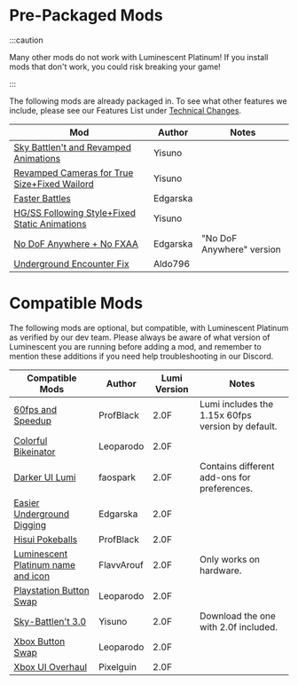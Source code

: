 
# Pre-Packaged Mods

:::caution

Many other mods do not work with Luminescent Platinum! If you install mods that don't work, you could risk breaking your game!

:::

The following mods are already packaged in. To see what other features we include, please see our Features List under [Technical Changes](features.mdx#technical-changes).

| Mod                                                                                 | Author                  | Notes                     |
| ----------------------------------------------------------------------------------- | ----------------------- | ------------------------- |
| [Sky Battlen't and Revamped Animations](https://gamebanana.com/mods/377161)         | Yisuno                  |                           |
| [Revamped Cameras for True Size+Fixed Wailord](https://gamebanana.com/mods/346410)  | Yisuno                  |                           |
| [Faster Battles](https://gamebanana.com/mods/340352)                                | Edgarska                |                           |
| [HG/SS Following Style+Fixed Static Animations](https://gamebanana.com/mods/345001) | Yisuno                  |                           |
| [No DoF Anywhere + No FXAA](https://gamebanana.com/mods/340159)                     | Edgarska                | "No DoF Anywhere" version |
| [Underground Encounter Fix](https://gamebanana.com/mods/346666)                     | Aldo796                 |                           |

# Compatible Mods

The following mods are optional, but compatible, with Luminescent Platinum as verified by our dev team. Please always be aware of what version of Luminescent you are running before adding a mod, and remember to mention these additions if you need help troubleshooting in our Discord.

| Compatible Mods                                                                     | Author                  | Lumi Version              | Notes                     |
| ----------------------------------------------------------------------------------- | ----------------------- | ------------------------- | ------------------------- |
| [60fps and Speedup](https://www.nexusmods.com/pokemonbdsp/mods/9)                   | ProfBlack               | 2.0F                      | Lumi includes the 1.15x 60fps version by default.|
| [Colorful Bikeinator](https://www.nexusmods.com/pokemonbdsp/mods/7)                 | Leoparodo               | 2.0F                      |                           |
| [Darker UI Lumi](https://www.nexusmods.com/pokemonbdsp/mods/12)                     | faospark                | 2.0F                      | Contains different add-ons for preferences.|
| [Easier Underground Digging](https://gamebanana.com/mods/340161)                    | Edgarska                | 2.0F                      |                           |
| [Hisui Pokeballs](https://www.nexusmods.com/pokemonbdsp/mods/14)                    | ProfBlack               | 2.0F                      |                           |
| [Luminescent Platinum name and icon](https://www.nexusmods.com/pokemonbdsp/mods/5)  | FlavvArouf              | 2.0F                      | Only works on hardware.   |
| [Playstation Button Swap](https://www.nexusmods.com/pokemonbdsp/mods/8)             | Leoparodo               | 2.0F                      |                           |
| [Sky-Battlen't 3.0](https://www.nexusmods.com/pokemonbdsp/mods/10)                  | Yisuno                  | 2.0F                      | Download the one with 2.0f included.|
| [Xbox Button Swap](https://www.nexusmods.com/pokemonbdsp/mods/4)                    | Leoparodo               | 2.0F                      |                           |
| [Xbox UI Overhaul](https://www.nexusmods.com/pokemonbdsp/mods/11)                   | Pixelguin               | 2.0F                      |                           |
